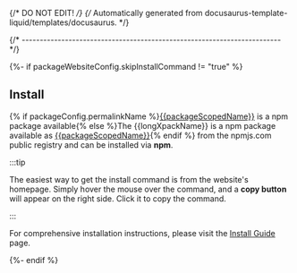 {/* DO NOT EDIT! */}
{/* Automatically generated from docusaurus-template-liquid/templates/docusaurus. */}


{/* ------------------------------------------------------------------------ */}

<ProjectOverview />

{%- if packageWebsiteConfig.skipInstallCommand != "true" %}

## Install

{% if packageConfig.permalinkName %}[{{packageScopedName}}](https://www.npmjs.com/package/{{packageScopedName}}) is a npm package available{% else %}The {{longXpackName}} is a npm package available as [{{packageScopedName}}](https://www.npmjs.com/package/{{packageScopedName}}){% endif %}
from the npmjs.com public registry and can be installed via **npm**.

:::tip

The easiest way to get the install command is from the website's homepage.
Simply hover the mouse over the command, and a **copy button** will appear on
the right side. Click it to copy the command.

:::

For comprehensive installation instructions, please visit the
[Install Guide](/docs/install/) page.

{%- endif %}
